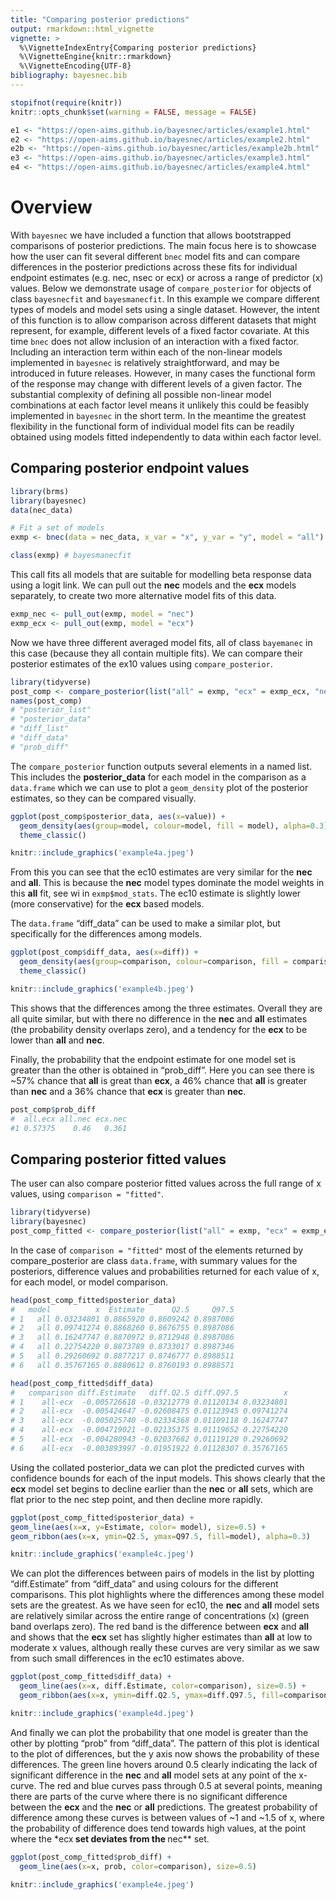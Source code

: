 ```yaml
---
title: "Comparing posterior predictions"
output: rmarkdown::html_vignette
vignette: >
  %\VignetteIndexEntry{Comparing posterior predictions}
  %\VignetteEngine{knitr::rmarkdown}
  %\VignetteEncoding{UTF-8}
bibliography: bayesnec.bib
---
```


```r
stopifnot(require(knitr))
knitr::opts_chunk$set(warning = FALSE, message = FALSE)
```

```r
e1 <- "https://open-aims.github.io/bayesnec/articles/example1.html"
e2 <- "https://open-aims.github.io/bayesnec/articles/example2.html"
e2b <- "https://open-aims.github.io/bayesnec/articles/example2b.html"
e3 <- "https://open-aims.github.io/bayesnec/articles/example3.html"
e4 <- "https://open-aims.github.io/bayesnec/articles/example4.html"
```

[e1]: `r e1`
[e2]: `r e2`
[e2b]: `r e2b`
[e3]: `r e3`
[e4]: `r e4`

# Overview

With `bayesnec` we have included a function that allows bootstrapped comparisons of posterior predictions. The main focus here is to showcase how the user can fit several different `bnec` model fits and can compare differences in the posterior predictions across these fits for individual endpoint estimates (e.g. nec, nsec or ecx) or across a range of predictor (x) values. Below we demonstrate usage of `compare_posterior` for objects of class `bayesnecfit` and `bayesmanecfit`. In this example we compare different types of models and model sets using a single dataset. However, the intent of this function is to allow comparison across different datasets that might represent, for example, different levels of a fixed factor covariate. At this time `bnec` does not allow inclusion of an interaction with a fixed factor. Including an interaction term within each of the non-linear models implemented in `bayesnec` is relatively straightforward, and may be introduced in future releases. However, in many cases the functional form of the response may change with different levels of a given factor. The substantial complexity of defining all possible non-linear model combinations at each factor level means it unlikely this could be feasibly implemented in `bayesnec` in the short term. In the meantime the greatest flexibility in the functional form of individual model fits can be readily obtained using models fitted independently to data within each factor level.

## Comparing posterior endpoint values


```r
library(brms)
library(bayesnec)
data(nec_data)

# Fit a set of models
exmp <- bnec(data = nec_data, x_var = "x", y_var = "y", model = "all")

class(exmp) # bayesmanecfit

```
This call fits all models that are suitable for modelling beta response data using a logit link. We can pull out the **nec** models and the **ecx** models separately, to create two more alternative model fits of this data.

```r
exmp_nec <- pull_out(exmp, model = "nec")
exmp_ecx <- pull_out(exmp, model = "ecx")
```
Now we have three different averaged model fits, all of class `bayemanec` in this case (because they all contain multiple fits). We can compare their posterior estimates of the ex10 values using `compare_posterior`.

```r
library(tidyverse)
post_comp <- compare_posterior(list("all" = exmp, "ecx" = exmp_ecx, "nec" = exmp_nec), comparison = "ecx", ecx_val = 10)
names(post_comp)
# "posterior_list" 
# "posterior_data" 
# "diff_list"      
# "diff_data"      
# "prob_diff"
```
The `compare_posterior` function outputs several elements in a named list. This includes the **posterior_data** for each model in the comparison as a `data.frame` which we can use to plot a `geom_density` plot of the posterior estimates, so they can be compared visually.

```r
ggplot(post_comp$posterior_data, aes(x=value)) + 
  geom_density(aes(group=model, colour=model, fill = model), alpha=0.3) +
  theme_classic() 
```
```r
knitr::include_graphics('example4a.jpeg')
```

From this you can see that the ec10 estimates are very similar for the **nec** and **all**. This is because the **nec** model types dominate the model weights in this **all** fit, see wi in `exmp$mod_stats`. The ec10 estimate is slightly lower (more conservative) for the **ecx** based models.


The `data.frame` "diff_data" can be used to make a similar plot, but specifically for the differences among models.

```r
ggplot(post_comp$diff_data, aes(x=diff)) + 
  geom_density(aes(group=comparison, colour=comparison, fill = comparison), alpha=0.3) +
  theme_classic() 
```
```r
knitr::include_graphics('example4b.jpeg')
```

This shows that the differences among the three estimates. Overall they are all quite similar, but with there no difference in the **nec** and **all** estimates (the probability density overlaps zero), and a tendency for the **ecx** to be lower than **all** and **nec**.

Finally, the probability that the endpoint estimate for one model set is greater than the other is obtained in "prob_diff". Here you can see there is ~57% chance that **all** is great than **ecx**, a 46% chance that **all** is greater than **nec** and a 36% chance that **ecx** is greater than **nec**.

```r
post_comp$prob_diff
#  all.ecx all.nec ecx.nec
#1 0.57375    0.46   0.361
```


## Comparing posterior fitted values

The user can also compare posterior fitted values across the full range of x values, using `comparison = "fitted"`. 

```r
library(tidyverse)
library(bayesnec)
post_comp_fitted <- compare_posterior(list("all" = exmp, "ecx" = exmp_ecx, "nec" = exmp_nec), comparison = "fitted")

```
In the case of `comparison = "fitted"` most of the elements returned by compare_posterior are class `data.frame`, with summary values for the posteriors, difference values and probabilities returned for each value of x, for each model, or model comparison.

```r
head(post_comp_fitted$posterior_data)
#   model          x  Estimate      Q2.5     Q97.5
# 1   all 0.03234801 0.8865920 0.8609242 0.8987086
# 2   all 0.09741274 0.8868260 0.8676755 0.8987086
# 3   all 0.16247747 0.8870972 0.8712948 0.8987086
# 4   all 0.22754220 0.8873789 0.8733017 0.8987346
# 5   all 0.29260692 0.8877217 0.8746777 0.8988511
# 6   all 0.35767165 0.8880612 0.8760193 0.8988571

head(post_comp_fitted$diff_data)
#   comparison diff.Estimate   diff.Q2.5 diff.Q97.5          x
# 1    all-ecx  -0.005726618 -0.03212779 0.01120134 0.03234801
# 2    all-ecx  -0.005424647 -0.02608475 0.01123945 0.09741274
# 3    all-ecx  -0.005025740 -0.02334368 0.01109118 0.16247747
# 4    all-ecx  -0.004719021 -0.02135375 0.01119652 0.22754220
# 5    all-ecx  -0.004280943 -0.02037682 0.01119120 0.29260692
# 6    all-ecx  -0.003893997 -0.01951922 0.01128307 0.35767165

```

Using the collated posterior_data we can plot the predicted curves with confidence bounds for each of the input models. This shows clearly that the **ecx** model set begins to decline earlier than the **nec** or **all** sets, which are flat prior to the nec step point, and then decline more rapidly.

```r
ggplot(post_comp_fitted$posterior_data) +
geom_line(aes(x=x, y=Estimate, color= model), size=0.5) +
geom_ribbon(aes(x=x, ymin=Q2.5, ymax=Q97.5, fill=model), alpha=0.3) 
```
```r
knitr::include_graphics('example4c.jpeg')
```

We can plot the differences between pairs of models in the list by plotting "diff.Estimate" from "diff_data" and using colours for the different comparisons. This plot highlights where the differences among these model sets are the greatest. As we have seen for ec10, the **nec** and **all** model sets are relatively similar across the entire range of concentrations (x) (green band overlaps zero). The red band is the difference between **ecx** and **all** and shows that the **ecx** set has slightly higher estimates than **all** at low to moderate x values, although really these curves are very similar as we saw from such small differences in the ec10 estimates above.

```r
ggplot(post_comp_fitted$diff_data) +
  geom_line(aes(x=x, diff.Estimate, color=comparison), size=0.5) +
  geom_ribbon(aes(x=x, ymin=diff.Q2.5, ymax=diff.Q97.5, fill=comparison), alpha=0.3) 
```
```r
knitr::include_graphics('example4d.jpeg')
```

And finally we can plot the probability that one model is greater than the other by plotting "prob" from "diff_data". The pattern of this plot is identical to the plot of differences, but the y axis now shows the probability of these differences. The green line hovers around 0.5 clearly indicating the lack of significant difference in the **nec** and **all** model sets at any point of the x-curve. The red and blue curves pass through 0.5 at several points, meaning there are parts of the curve where there is no significant difference between the **ecx** and the **nec** or **all** predictions. The greatest probability of difference among these curves is between values of ~1 and ~1.5 of x, where the probability of difference does tend towards high values, at the point where the *ecx** set deviates from the **nec** set.

```r
ggplot(post_comp_fitted$prob_diff) +
  geom_line(aes(x=x, prob, color=comparison), size=0.5)
```
```r
knitr::include_graphics('example4e.jpeg')
```